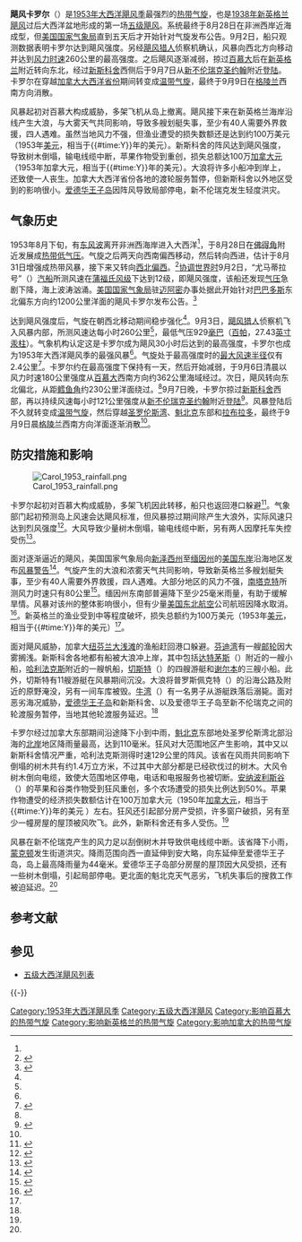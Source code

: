 {{noteTA
|G1=USState
|1=zh-hans:百慕大;zh-hk:百慕達;zh-tw:百慕達;
}}
{{Infobox Hurricane
| Name=飓风卡罗尔<br />{{lang|en|Hurricane Carol}}
| Type=飓风
| Year=1953
| Basin=Atl
| Image location=Carol_1953-09-07_weather_map.jpg
| Image name=飓风卡罗尔位于美国东岸近海的天气图
| Formed=1953年8月28日
| Dissipated=1953年9月8日
| 1-min winds=140
| Pressure=929
| Damages=2
| Inflated=0
| Fatalities=共五人
| Areas=[[百慕大|百慕大]]、[[新英格兰|新英格兰]]、[[加拿大大西洋省份|加拿大大西洋省份]]
| Hurricane season=[[1953年大西洋飓风季|1953年大西洋飓风季]]
}}
'''飓风卡罗尔'''（{{lang-en|Hurricane Carol}}）是[[1953年大西洋飓风季|1953年大西洋飓风季]]最强烈的[[热带气旋|热带气旋]]，也是[[1938年新英格兰飓风|1938年新英格兰飓风]]过后大西洋盆地形成的第一场[[五级大西洋飓风列表|五级飓风]]。系统最终于8月28日在非洲西岸近海成型，但[[美国国家海洋和大气管理局|美国国家气象局]]直到五天后才开始针对气旋发布公告。9月2日，船只观测数据表明卡罗尔达到飓风强度。另经[[飓风猎人|飓风猎人]]侦察机确认，风暴向西北方向移动并达到[[最大持续风速|风力时速]]260公里的最高强度。之后飓风逐渐减弱，掠过[[百慕大|百慕大]]后在[[新英格兰|新英格兰]]附近转向东北，经过[[新斯科舍|新斯科舍]]西侧后于9月7日从[[新不伦瑞克|新不伦瑞克]][[圣约翰_(新不伦瑞克)|圣约翰]]附近[[登陆_(气象学)|登陆]]。卡罗尔在穿越[[加拿大大西洋省份|加拿大大西洋省份]]期间转变成[[温带气旋|温带气旋]]，最终于9月9日在[[格陵兰|格陵兰]]西南方向消散。

风暴起初对百慕大构成威胁，多架飞机从岛上撤离。飓风接下来在新英格兰海岸沿线产生大浪，与大雾天气共同影响，导致多艘划艇失事，至少有40人需要外界救援，四人遇难。虽然当地风力不强，但渔业遭受的损失数额还是达到约100万美元（1953年[[美元|美元]]，相当于{{#time:Y}}年的{{Formatprice|{{Inflation|US|1000000|1953}}}}美元）。新斯科舍的阵风达到飓风强度，导致树木倒塌，输电线缆中断，苹果作物受到重创，损失总额达100万[[加拿大元|加拿大元]]（1953年加拿大元，相当于{{#time:Y}}年的{{Formatprice|{{Inflation|US|1034000|1953}}}}美元）。大浪将许多小船冲到岸上，还致使一人丧生。加拿大大西洋省份各地的渡轮服务暂停，但新斯科舍以外地区受到的影响很小。[[爱德华王子岛|爱德华王子岛]]因阵风导致局部停电，新不伦瑞克发生轻度洪灾。

== 气象历史 ==
{{storm path|Carol 1953 track.png}}
1953年8月下旬，有[[东风波|东风波]]离开非洲西海岸进入大西洋<ref name="mwr" />，于8月28日在[[佛得角|佛得角]]附近发展成[[热带气旋|热带低气压]]。气旋之后两天向西南偏西移动，然后转向西进，估计于8月31日增强成热带风暴，接下来又转向[[罗盘方位|西北偏西]]。<ref name="HURDAT">{{cite web | author = National Hurricane Center | author2 = Hurricane Research Division | title = Atlantic hurricane best track (HURDAT version 2) | format = [[文本文件|TXT]] | archiveurl = https://web.archive.org/web/20161004150702/http://www.nhc.noaa.gov/data/hurdat/hurdat2-1851-2015-070616.txt | deadurl = no | url = http://www.nhc.noaa.gov/data/hurdat/hurdat2-1851-2015-070616.txt | publisher = [[美国国家海洋和大气管理局|United States National Oceanic and Atmospheric Administration]] | date = 2016-07-06 | accessdate = 2016-11-11 | archivedate = 2016-10-04 }}</ref>[[协调世界时|协调世界时]]9月2日，“尤马蒂拉号”（{{lang|en|Umatilla}}）[[蒸汽船|汽船]]所测风速在[[蒲福氏风级|蒲福氏风级]]下达到12级，即飓风强度，该船还发现[[气压|气压]]急剧下降，海上波涛汹涌。[[美国国家海洋和大气管理局|美国国家气象局]]驻[[迈阿密|迈阿密]]办事处据此开始针对[[巴巴多斯|巴巴多斯]]东北偏东方向约1200公里洋面的飓风卡罗尔发布公告。<ref name="mwr">{{cite web | author = Grady Norton, U.S. Weather Bureau | publisher = National Oceanic and Atmospheric Administration | date = 1953-12 | accessdate = 2016-11-11 | title = Hurricanes of 1953 | archivedate = 2016-03-03 | archiveurl = https://web.archive.org/web/20160303221428/http://www.aoml.noaa.gov/general/lib/lib1/nhclib/mwreviews/1953.pdf | deadurl = no | url = http://www.aoml.noaa.gov/general/lib/lib1/nhclib/mwreviews/1953.pdf | format = [[便携式文档格式|PDF]] }}</ref>

达到飓风强度后，气旋在朝西北移动期间稳步强化<ref name="HURDAT" />。9月3日，[[飓风猎人|飓风猎人]]侦察机飞入风暴内部，所测风速达每小时260公里<ref name="mwr" />，最低气压929[[巴|毫巴]]（[[帕斯卡|百帕]]，27.43[[英寸汞柱|英寸汞柱]]）。气象机构认定这是卡罗尔成为飓风30小时后达到的最高强度，卡罗尔也成为1953年大西洋飓风季的最强风暴<ref name="HURDAT" />。气旋处于最高强度时的[[最大风速半径|最大风速半径]]仅有2.4公里<ref>{{cite news | author = Staff Writer | newspaper = Times Daily | date = 1953-09-03 | title = Hurricane Reported in Atlantic; Curves Away from All Land | agency = [[美联社|Associated Press]] | accessdate = 2016-11-11 | url = https://news.google.com/newspapers?id=aAUsAAAAIBAJ&sjid=lcYEAAAAIBAJ&pg=1054,5619152&dq=hurricane&hl=en | archive-date = 2021-10-30 | archive-url = https://web.archive.org/web/20211030224024/https://news.google.com/newspapers?id=aAUsAAAAIBAJ&sjid=lcYEAAAAIBAJ&pg=1054%2C5619152&dq=hurricane&hl=en }}</ref>。卡罗尔约在最高强度下保持有一天，然后开始减弱，于9月6日清晨以风力时速180公里强度从[[百慕大|百慕大]]西南方向约362公里海域经过。次日，飓风转向东北偏北，从距[[鳕鱼角|鳕鱼角]]约230公里洋面绕过。<ref name="HURDAT" />9月7日晚，卡罗尔掠过[[新斯科舍|新斯科舍]]西部，再以持续风速每小时121公里强度从[[新不伦瑞克|新不伦瑞克]][[圣约翰_(新不伦瑞克)|圣约翰]]附近[[登陆_(气象学)|登陆]]<ref name="Canada">{{cite web | author = Canadian Hurricane Centre | archiveurl = https://web.archive.org/web/20161009033740/http://www.ec.gc.ca/hurricane/default.asp?lang=En&n=57B70220-1 | deadurl = no | url = http://www.ec.gc.ca/Hurricane/default.asp?lang=En&n=57B70220-1 | date = 2010-09-14 | title = 1953-Carol | archivedate = 2016-10-09 | accessdate = 2016-11-11 }}</ref>。风暴登陆后不久就转变成[[温带气旋|温带气旋]]，然后穿越[[圣罗伦斯湾|圣罗伦斯湾]]、[[魁北克|魁北克]]东部和[[拉布拉多|拉布拉多]]，最终于9月9日晨[[格陵兰|格陵兰]]西南方向洋面逐渐消散<ref name="HURDAT" />。

== 防灾措施和影响 ==
[[File:Carol_1953_rainfall.png|right]]

卡罗尔起初对百慕大构成威胁，多架飞机因此转移，船只也返回港口躲避<ref>{{cite news | author = Staff Writer | agency = Associated Press | newspaper = St. Petersburg Times | title = Hurricane's Winds Reach Honeymoon Isle | accessdate = 2016-11-11 | date = 1953-09-04 | url = https://news.google.com/newspapers?id=yp9aAAAAIBAJ&sjid=Nk8DAAAAIBAJ&pg=2975,1709463&dq=hurricane&hl=en | archive-date = 2020-11-08 | archive-url = https://web.archive.org/web/20201108002611/https://news.google.com/newspapers?id=yp9aAAAAIBAJ&sjid=Nk8DAAAAIBAJ&pg=2975%2C1709463&dq=hurricane&hl=en | dead-url = no }}</ref>。气象部门起初预测岛上风速会达飓风标准，但风暴掠过期间除产生大浪外，实际风速只达到烈风强度<ref>{{cite news | author = Staff Writer | agency = [[合众国际社|United Press]] | date = 1953-09-05 | newspaper = The Pittsburgh Press | title = Edge of Hurricane Buffets Bermuda | accessdate = 2011-01-18 | url = https://news.google.com/newspapers?id=yp9aAAAAIBAJ&sjid=Nk8DAAAAIBAJ&pg=2975,1709463&dq=hurricane&hl=en | archive-date = 2020-11-08 | archive-url = https://web.archive.org/web/20201108002611/https://news.google.com/newspapers?id=yp9aAAAAIBAJ&sjid=Nk8DAAAAIBAJ&pg=2975%2C1709463&dq=hurricane&hl=en | dead-url = no }}</ref>。大风导致少量树木倒塌，输电线缆中断，另有两人因摩托车失控受伤<ref>{{cite news | author = Staff Writer | agency = United Press | title = Storm Warnings Are Up from Jersey to Maine | newspaper = St. Petersburg Times | date = 1953-09-07 | accessdate = 2016-11-11 | url = https://news.google.com/newspapers?id=zJ9aAAAAIBAJ&sjid=Nk8DAAAAIBAJ&pg=5242,2421463&dq=hurricane+carol+northeast&hl=en | archive-date = 2020-11-08 | archive-url = https://web.archive.org/web/20201108002615/https://news.google.com/newspapers?id=zJ9aAAAAIBAJ&sjid=Nk8DAAAAIBAJ&pg=5242%2C2421463&dq=hurricane+carol+northeast&hl=en | dead-url = no }}</ref>。

面对逐渐逼近的飓风，美国国家气象局向[[新泽西州|新泽西州]]至[[缅因州|缅因州]]的[[美国东岸|美国东岸]]沿海地区发布[[热带气旋警告|风暴警告]]<ref>{{cite news | author = Staff Writer | agency = United Press | newspaper = Schenectady Gazette | date = 1953-09-07 | title = New England Bracing for Hurricane | accessdate = 2016-11-11 | url = https://news.google.com/newspapers?id=82EpAAAAIBAJ&sjid=VIEFAAAAIBAJ&pg=4547,805361&dq=hurricane&hl=en | archive-date = 2021-10-20 | archive-url = https://web.archive.org/web/20211020195650/https://news.google.com/newspapers?id=82EpAAAAIBAJ&sjid=VIEFAAAAIBAJ&pg=4547%2C805361&dq=hurricane&hl=en }}</ref>。气旋产生的大浪和浓雾天气共同影响，导致新英格兰多艘划艇失事，至少有40人需要外界救援，四人遇难。大部分地区的风力不强，[[南塔克特|南塔克特]]所测风力时速只有80公里<ref>{{cite news | author = Staff Writer | newspaper = Lawrence Journal | title = Four New England Drownings Due to Carol | agency = Associated Press | date = 1953-09-07 | accessdate = 2016-11-11 | url = https://news.google.com/newspapers?id=xDFdAAAAIBAJ&sjid=GlsNAAAAIBAJ&pg=2265,4246875&dq=hurricane+england&hl=en | archive-date = 2020-11-08 | archive-url = https://web.archive.org/web/20201108002655/https://news.google.com/newspapers?id=xDFdAAAAIBAJ&sjid=GlsNAAAAIBAJ&pg=2265%2C4246875&dq=hurricane+england&hl=en | dead-url = no }}</ref>。缅因州东南部普遍降下至少25毫米雨量，有助于缓解旱情。风暴对该州的整体影响很小，但有少量[[美国东北航空|美国东北航空]]公司航班因降水取消。<ref>{{cite news | author = Staff Writer | agency = Associated Press | newspaper = The Lewiston Daily | title = Autumn-Like Weather Due Today After Maine Storm Which Drops Inch of Rain | date = 1953-09-08 | accessdate = 2016-11-11 | url = https://news.google.com/newspapers?id=c_wpAAAAIBAJ&sjid=1WYFAAAAIBAJ&pg=4617,621607&dq=hurricane+maine&hl=en | archive-date = 2021-10-20 | archive-url = https://web.archive.org/web/20211020195646/https://news.google.com/newspapers?id=c_wpAAAAIBAJ&sjid=1WYFAAAAIBAJ&pg=4617%2C621607&dq=hurricane+maine&hl=en }}</ref>。新英格兰的渔业受到中等程度破坏，损失总额约为100万美元（1953年[[美元|美元]]，相当于{{#time:Y}}年的{{Formatprice|{{Inflation|US|1000000|1953}}}}美元）<ref name="mwr" />。

面对飓风威胁，加拿大[[纽芬兰大浅滩|纽芬兰大浅滩]]的渔船赶回港口躲避。[[芬迪湾|芬迪湾]]有一艘[[邮轮|邮轮]]因大雾搁浅。新斯科舍各地都有船被大浪冲上岸，其中包括[[达特茅斯_(新斯科舍)|达特茅斯]]（{{lang|en|Dartmouth}}）附近的一艘小船，[[哈利法克斯|哈利法克斯]]附近的一艘帆船，[[切斯特_(新斯科舍)|切斯特]]（{{lang|en|Chester}}）的四艘游艇和[[谢尔本_(新斯科舍)|谢尔本]]的三艘小船。此外，切斯特有11艘游艇在风暴期间沉没。大浪将普罗斯佩克特（{{lang|en|Prospect}}）的沿海公路及附近的原野淹没，另有一间车库被毁。[[牛湾_(新斯科舍)|牛湾]]（{{lang|en|Cow Bay}}）有一名男子从游艇跌落后溺毙。面对恶劣海况威胁，[[爱德华王子岛|爱德华王子岛]]和新斯科舍、以及爱德华王子岛至新不伦瑞克之间的轮渡服务暂停，当地其他轮渡服务延迟。<ref name="Canada" />

卡罗尔经过加拿大东部期间沿途降下小到中雨，[[魁北克|魁北克]]东部地处圣罗伦斯湾北部沿海的[[北岸_(魁北克省)|北岸]]地区降雨量最高，达到110毫米。狂风对大范围地区产生影响，其中又以新斯科舍情况严重，哈利法克斯测得时速129公里的阵风。该省在风雨共同影响下倒塌的树木共有约1.4万立方米，不过其中大部分都是已经砍伐过的树木。大风令树木倒向电缆，致使大范围地区停电，电话和电报服务也被切断。[[安纳波利斯谷|安纳波利斯谷]]（{{lang|en|Annapolis Valley}}）的苹果和谷类作物受到狂风重创，多个农场遭受的损失比例达到50%。苹果作物遭受的经济损失数额估计在100万加拿大元（1950年[[加拿大元|加拿大元]]，相当于{{#time:Y}}年的{{Formatprice|{{Inflation|US|1034000|1953}}}}美元<!--per http://www.bankofcanada.ca/en/rates/inflation_calc.html - it would be $8,440,931.86 in 2010 CAD, per http://www.xe.com/ucc/ - it would be $9,401,664.55 in 2010 USD, per http://www.bls.gov/data/inflation_calculator.htm - it would be $1,033,555.05 in 1953 USD-->）左右。狂风还引起部分房产受损，许多窗户破损，另有至少一幢房屋的屋顶被风吹飞。此外，新斯科舍还有多人受伤。<ref name="Canada" />

风暴在新不伦瑞克产生的风力足以刮倒树木并导致供电线缆中断。该省降下小雨，[[蒙克顿|蒙克顿]]发生街道洪灾。降雨范围向西一直延伸到安大略，向东延伸至爱德华王子岛，岛上最高降雨量为44毫米。爱德华王子岛部分房屋的屋顶因大风受损，还有一些树木倒塌，引起局部停电。更北面的魁北克天气恶劣，飞机失事后的搜救工作被迫延迟。<ref name="Canada" />

== 参考文献 ==
{{Reflist|30em}}

== 参见 ==
{{Portal box|热带气旋}}
* [[五级大西洋飓风列表|五级大西洋飓风列表]]

{{-}}
{{五级大西洋飓风}}

{{DEFAULTSORT:Carol (1953)}}
[[Category:1953年大西洋飓风季|Category:1953年大西洋飓风季]]
[[Category:五级大西洋飓风|Category:五级大西洋飓风]]
[[Category:影响百慕大的热带气旋|Category:影响百慕大的热带气旋]]
[[Category:影响新英格兰的热带气旋|Category:影响新英格兰的热带气旋]]
[[Category:影响加拿大的热带气旋|Category:影响加拿大的热带气旋]]
{{Good article}}